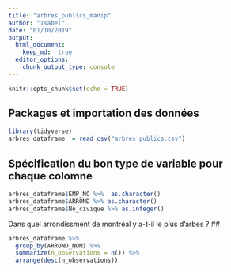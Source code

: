 ```yaml
---
title: "arbres_publics_manip"
author: "Isabel"
date: "01/10/2019"
output:
  html_document:
    keep_md:  true
  editor_options:
    chunk_output_type: console
---
```


```r
knitr::opts_chunk$set(echo = TRUE)
```


## Packages et importation des données

```r
library(tidyverse)
arbres_dataframe  = read_csv("arbres_publics.csv")
```

## Spécification du bon type de variable pour chaque colomne

```r
arbres_dataframe$EMP_NO %>%  as.character()
arbres_dataframe$ARROND %>% as.character()
arbres_dataframe$No_civique %>% as.integer()
```

Dans quel arrondissment de montréal y a-t-il le plus d'arbes ?
## 
```r
arbres_dataframe %>% 
  group_by(ARROND_NOM) %>% 
  summarize(n_observations = n()) %>% 
  arrange(desc(n_observations))
```


